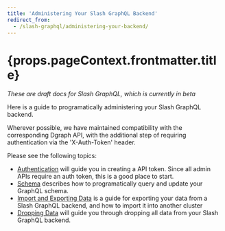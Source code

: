 ```yaml
---
title: 'Administering Your Slash GraphQL Backend'
redirect_from:
  - /slash-graphql/administering-your-backend/
---
```

<h1>{props.pageContext.frontmatter.title}</h1>

*These are draft docs for Slash GraphQL, which is currently in beta*

Here is a guide to programatically administering your Slash GraphQL backend.

Wherever possible, we have maintained compatibility with the corresponding Dgraph API, with the additional step of requiring authentication via the 'X-Auth-Token' header.

Please see the following topics:

* [Authentication](/slash-graphql/admin/authentication) will guide you in creating a API token. Since all admin APIs require an auth token, this is a good place to start.
* [Schema](/slash-graphql/admin/schema) describes how to programatically query and update your GraphQL schema.
* [Import and Exporting Data](/slash-graphql/admin/import-export) is a guide for exporting your data from a Slash GraphQL backend, and how to import it into another cluster
* [Dropping Data](/slash-graphql/admin/drop-data) will guide you through dropping all data from your Slash GraphQL backend.
